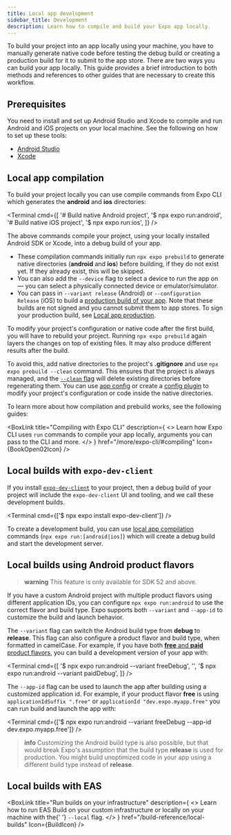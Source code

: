 ```yaml
---
title: Local app development
sidebar_title: Development
description: Learn how to compile and build your Expo app locally.
---
```




To build your project into an app locally using your machine, you have to manually generate native code before testing the debug build or creating a production build for it to submit to the app store. There are two ways you can build your app locally. This guide provides a brief introduction to both methods and references to other guides that are necessary to create this workflow.

## Prerequisites

You need to install and set up Android Studio and Xcode to compile and run Android and iOS projects on your local machine. See the following on how to set up these tools:

- [Android Studio](/get-started/set-up-your-environment/?platform=android&device=physical&mode=development-build&buildEnv=local#set-up-an-android-device-with-a-development-build)
- [Xcode](/get-started/set-up-your-environment/?platform=ios&device=physical&mode=development-build&buildEnv=local#set-up-an-ios-device-with-a-development-build)

## Local app compilation

To build your project locally you can use compile commands from Expo CLI which generates the **android** and **ios** directories:

<Terminal
  cmd={[
    '# Build native Android project',
    '$ npx expo run:android',
    '# Build native iOS project',
    '$ npx expo run:ios',
  ]}
/>

The above commands compile your project, using your locally installed Android SDK or Xcode, into a debug build of your app.

- These compilation commands initially run `npx expo prebuild` to generate native directories (**android** and **ios**) before building, if they do not exist yet. If they already exist, this will be skipped.
- You can also add the `--device` flag to select a device to run the app on — you can select a physically connected device or emulator/simulator.
- You can pass in `--variant release` (Android) or `--configuration Release` (iOS) to build a [production build of your app](/deploy/build-project/#production-builds-locally). Note that these builds are not signed and you cannot submit them to app stores. To sign your production build, see [Local app production](/guides/local-app-production/).

To modify your project's configuration or native code after the first build, you will have to rebuild your project. Running `npx expo prebuild` again layers the changes on top of existing files. It may also produce different results after the build.

To avoid this, add native directories to the project's **.gitignore** and use `npx expo prebuild --clean` command. This ensures that the project is always managed, and the [`--clean` flag](/workflow/prebuild/#clean) will delete existing directories before regenerating them. You can use [app config](/workflow/configuration/) or create a [config plugin](/config-plugins/introduction/) to modify your project's configuration or code inside the native directories.

To learn more about how compilation and prebuild works, see the following guides:

<BoxLink
  title="Compiling with Expo CLI"
  description={
    <>
      Learn how Expo CLI uses <CODE>run</CODE> commands to compile your app locally, arguments you
      can pass to the CLI and more.
    </>
  }
  href="/more/expo-cli/#compiling"
  Icon={BookOpen02Icon}
/>

<BoxLink
  title="Prebuild"
  description="Learn how Expo CLI generates native code of your project before compiling it."
  href="/workflow/prebuild"
  Icon={BookOpen02Icon}
/>

## Local builds with `expo-dev-client`

If you install [`expo-dev-client`](/develop/development-builds/introduction/#what-is-expo-dev-client) to your project, then a debug build of your project will include the `expo-dev-client` UI and tooling, and we call these development builds.

<Terminal cmd={['$ npx expo install expo-dev-client']} />

To create a development build, you can use [local app compilation](#local-app-compilation) commands (`npx expo run:[android|ios]`) which will create a debug build and start the development server.

## Local builds using Android product flavors

> **warning** This feature is only available for SDK 52 and above.

If you have a custom Android project with multiple product flavors using different application IDs, you can configure `npx expo run:android` to use the correct flavor and build type. Expo supports both `--variant` and `--app-id` to customize the build and launch behavior.

The `--variant` flag can switch the Android build type from **debug** to **release**. This flag can also configure a product flavor and build type, when formatted in camelCase. For example, if you have both [**free** and **paid** product flavors](https://developer.android.com/build/build-variants#change-app-id), you can build a development version of your app with:

<Terminal
  cmd={[
    '$ npx expo run:android --variant freeDebug',
    '',
    '$ npx expo run:android --variant paidDebug',
  ]}
/>

The `--app-id` flag can be used to launch the app after building using a customized application id. For example, if your product flavor **free** is using `applicationIdSuffix ".free"` or `applicationId "dev.expo.myapp.free"` you can run build and launch the app with:

<Terminal cmd={['$ npx expo run:android --variant freeDebug --app-id dev.expo.myapp.free']} />

> **info** Customizing the Android build type is also possible, but that would break Expo's assumption that the build type **release** is used for production. You might build unoptimized code in your app using a different build type instead of **release**.

## Local builds with EAS

<BoxLink
  title="Run builds on your infrastructure"
  description={
    <>
      Learn how to run EAS Build on your custom infrastructure or locally on your machine with the{' '}
      <CODE>--local</CODE> flag.
    </>
  }
  href="/build-reference/local-builds"
  Icon={BuildIcon}
/>
